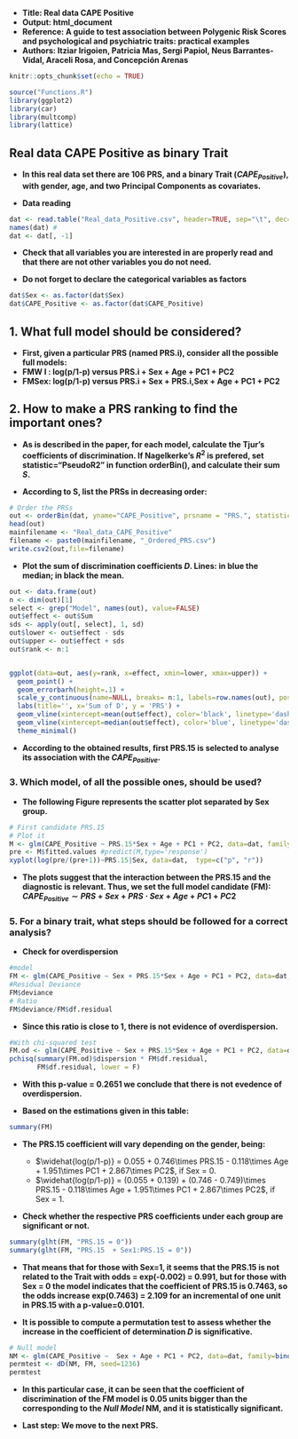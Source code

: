 - **Title: Real data CAPE Positive**
- **Output: html_document**
- **Reference: A guide to test association between Polygenic Risk Scores and psychological and psychiatric traits: practical examples**
- **Authors: Itziar Irigoien, Patricia Mas, Sergi Papiol, Neus Barrantes-Vidal, Araceli Rosa, and Concepción Arenas**


```r
knitr::opts_chunk$set(echo = TRUE)
```

```r
source("Functions.R")
library(ggplot2)
library(car)
library(multcomp)
library(lattice)
```


## Real data CAPE Positive as binary Trait

- **In this real data set there are 106 PRS, and a binary Trait ($CAPE_{Positive}$), with gender, age, and two Principal Components as covariates.** 

- **Data reading**
```r
dat <- read.table("Real_data_Positive.csv", header=TRUE, sep="\t", dec=".")
names(dat) #
dat <- dat[, -1]
```
- **Check that all variables you are interested in are properly read and that there are not other variables you do not need.**

- **Do not forget to declare the categorical variables as factors**
```r
dat$Sex <- as.factor(dat$Sex)
dat$CAPE_Positive <- as.factor(dat$CAPE_Positive)
```

## 1.	What full model should be considered?

- **First, given a particular PRS (named PRS.i), consider all the possible full models:**
- **FMW I : log(p/1-p) versus PRS.i + Sex + Age + PC1 + PC2**
- **FMSex: log(p/1-p) versus PRS.i + Sex + PRS.i\,Sex + Age + PC1 + PC2**


## 2. How to make a PRS ranking to find the important ones?

- **As is described in the paper, for each model, calculate the Tjur's coefficients of discrimination. If Nagelkerke's $R^2$ is prefered, set statistic="PseudoR2" in function orderBin(), and calculate their sum $S$.** 

- **According to S, list the PRSs in decreasing order:**
```r
# Order the PRSs
out <- orderBin(dat, yname="CAPE_Positive", prsname = "PRS.", statistic = "D")
head(out)
mainfilename <- "Real_data_CAPE_Positive"
filename <- paste0(mainfilename, "_Ordered_PRS.csv")
write.csv2(out,file=filename)
```

- **Plot the sum of discrimination coefficients  $D$. Lines: in blue the median; in black the mean.**
```r
out <- data.frame(out) 
n <- dim(out)[1]
select <- grep("Model", names(out), value=FALSE)
out$effect <- out$Sum
sds <- apply(out[, select], 1, sd)
out$lower <- out$effect - sds
out$upper <- out$effect + sds
out$rank <- n:1


ggplot(data=out, aes(y=rank, x=effect, xmin=lower, xmax=upper)) +
  geom_point() +
  geom_errorbarh(height=.1) +
  scale_y_continuous(name=NULL, breaks= n:1, labels=row.names(out), position="right") +
  labs(title='', x='Sum of D', y = 'PRS') +
  geom_vline(xintercept=mean(out$effect), color='black', linetype='dashed') +
  geom_vline(xintercept=median(out$effect), color='blue', linetype='dashed') +
  theme_minimal()

```

- **According to the obtained results, first PRS.15 is selected to analyse its association with the $CAPE_{Positive}$.**

### 3. Which model, of all the possible ones, should be used?

- **The following Figure represents the scatter plot separated by Sex group.**
```r
# First candidate PRS.15
# Plot it
M <- glm(CAPE_Positive ~ PRS.15*Sex + Age + PC1 + PC2, data=dat, family=binomial())
pre <- M$fitted.values #predict(M,type='response')   
xyplot(log(pre/(pre+1))~PRS.15|Sex, data=dat,  type=c("p", "r"))
```

- **The plots suggest that the interaction between the PRS.15 and the diagnostic is relevant. Thus, we set the full model candidate (FM): $CAPE_{Positive} \sim PRS + Sex  + PRS\cdot Sex + Age + PC1 +PC2$**

### 5.	For a binary trait, what steps should be followed for a correct analysis?

- **Check for overdispersion**
```r
#model
FM <- glm(CAPE_Positive ~ Sex + PRS.15*Sex + Age + PC1 + PC2, data=dat, family=binomial())
#Residual Deviance
FM$deviance
# Ratio 
FM$deviance/FM$df.residual

```

- **Since this ratio is close to 1, there is not evidence of overdispersion.**

```r
#With chi-squared test
FM.od <- glm(CAPE_Positive ~ Sex + PRS.15*Sex + Age + PC1 + PC2, data=dat, family=quasibinomial())
pchisq(summary(FM.od)$dispersion * FM$df.residual,
       FM$df.residual, lower = F)
```

- **With this p-value = 0.2651 we conclude that there is not evedence of overdispersion.**

- **Based on the estimations given in this table:**
```r
summary(FM)
```

- **The PRS.15 coefficient will vary depending on the gender, being:**

  - $\widehat{log(p/1-p)} = 0.055 + 0.746\times PRS.15 - 0.118\times Age + 1.951\times PC1 + 2.867\times PC2$, if Sex = 0.
  - $\widehat{log(p/1-p)} = (0.055 + 0.139) + (0.746 - 0.749)\times PRS.15 - 0.118\times Age + 1.951\times PC1 + 2.867\times PC2$, if Sex = 1.



- **Check whether the respective PRS coefficients under each group are significant or not.**
```r
summary(glht(FM, "PRS.15 = 0"))
summary(glht(FM, "PRS.15  + Sex1:PRS.15 = 0"))
```

- **That means that for those with Sex=1, it seems that the PRS.15 is not related to the Trait with odds = exp(-0.002) = 0.991, but for those with Sex = 0 the model indicates that the coefficient of PRS.15 is 0.7463, so the odds increase exp(0.7463) = 2.109 for an incremental of one unit in PRS.15 with a p-value=0.0101.**


- **It is possible to compute a permutation test to assess whether the increase in the coefficient of determination $D$ is significative.**
```r
# Null model
NM <- glm(CAPE_Positive ~  Sex + Age + PC1 + PC2, data=dat, family=binomial() )
permtest <- dD(NM, FM, seed=1236)
permtest
```
- **In this particular case, it can be seen that the coefficient of discrimination of the FM model is 0.05 units bigger than the corresponding to the *Null Model* NM, and it is statistically significant.**

- **Last step: We move to the next PRS.**

